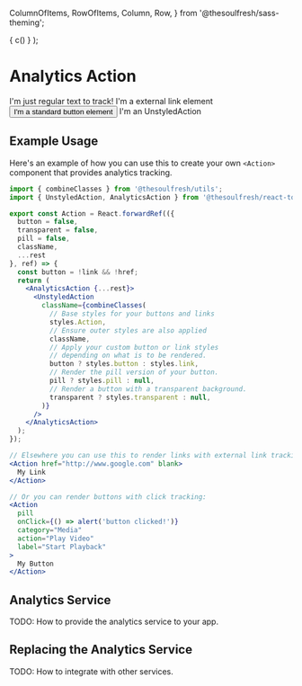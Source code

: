 
  ColumnOfItems,
  RowOfItems,
  Column,
  Row,
} from '@thesoulfresh/sass-theming';




  <AnalyticsProvider value={analyticsService}>
    { c() }
  </AnalyticsProvider>
);


<Meta title="Components/Actions/Analytics Actions" />

# Analytics Action

<Description of={AnalyticsAction} />

<Canvas>
  <Story name="Analytics Actions" decorators={[AnalyticsContext, Routed, ColumnOfItems]}>
    <AnalyticsAction style={moreSpace}>
      I'm just regular text to track!
    </AnalyticsAction>
    <AnalyticsAction href="/foo/bar" blank style={moreSpace}>
      <a>I'm a external link element</a>
    </AnalyticsAction>
    <AnalyticsAction style={moreSpace}>
      <button>I'm a standard button element</button>
    </AnalyticsAction>
    <AnalyticsAction style={moreSpace}>
      <UnstyledAction>I'm an UnstyledAction</UnstyledAction>
    </AnalyticsAction>
  </Story>
</Canvas>

<ArgsTable of={AnalyticsAction} />

## Example Usage

Here's an example of how you can use this to create your
own `<Action>` component that provides analytics tracking.

```jsx
import { combineClasses } from '@thesoulfresh/utils';
import { UnstyledAction, AnalyticsAction } from '@thesoulfresh/react-tools';

export const Action = React.forwardRef(({
  button = false,
  transparent = false,
  pill = false,
  className,
  ...rest
}, ref) => {
  const button = !link && !href;
  return (
    <AnalyticsAction {...rest}>
      <UnstyledAction
        className={combineClasses(
          // Base styles for your buttons and links
          styles.Action,
          // Ensure outer styles are also applied
          className,
          // Apply your custom button or link styles
          // depending on what is to be rendered.
          button ? styles.button : styles.link,
          // Render the pill version of your button.
          pill ? styles.pill : null,
          // Render a button with a transparent background.
          transparent ? styles.transparent : null,
        )}
      />
    </AnalyticsAction>
  );
});

// Elsewhere you can use this to render links with external link tracking:
<Action href="http://www.google.com" blank>
  My Link
</Action>

// Or you can render buttons with click tracking:
<Action
  pill
  onClick={() => alert('button clicked!')}
  category="Media"
  action="Play Video"
  label="Start Playback"
>
  My Button
</Action>
```

## Analytics Service

TODO: How to provide the analytics service to your app.

## Replacing the Analytics Service

TODO: How to integrate with other services.


